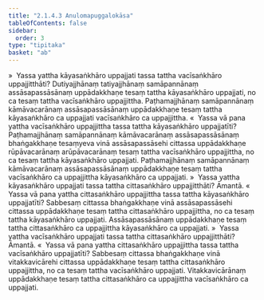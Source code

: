 ```yaml
---
title: "2.1.4.3 Anulomapuggalokāsa"
tableOfContents: false
sidebar:
  order: 3
type: "tipitaka"
basket: "ab"
---
```



<DynamicBreadcrumb />

<Division number="52">

<Paragraph number="256">
»  Yassa yattha kāyasaṅkhāro uppajjati tassa tattha vacīsaṅkhāro uppajjitthāti?
</Paragraph>

<Paragraph number="257">
Dutiyajjhānaṃ tatiyajjhānaṃ samāpannānaṃ assāsapassāsānaṃ uppādakkhaṇe tesaṃ tattha kāyasaṅkhāro uppajjati, no ca tesaṃ tattha vacīsaṅkhāro uppajjittha. Paṭhamajjhānaṃ samāpannānaṃ kāmāvacarānaṃ assāsapassāsānaṃ uppādakkhaṇe tesaṃ tattha kāyasaṅkhāro ca uppajjati vacīsaṅkhāro ca uppajjittha.
</Paragraph>

<Paragraph number="258">
«  Yassa vā pana yattha vacīsaṅkhāro uppajjittha tassa tattha kāyasaṅkhāro uppajjatīti?
</Paragraph>

<Paragraph number="259">
Paṭhamajjhānaṃ samāpannānaṃ kāmāvacarānaṃ assāsapassāsānaṃ bhaṅgakkhaṇe tesaṃyeva vinā assāsapassāsehi cittassa uppādakkhaṇe rūpāvacarānaṃ arūpāvacarānaṃ tesaṃ tattha vacīsaṅkhāro uppajjittha, no ca tesaṃ tattha kāyasaṅkhāro uppajjati. Paṭhamajjhānaṃ samāpannānaṃ kāmāvacarānaṃ assāsapassāsānaṃ uppādakkhaṇe tesaṃ tattha vacīsaṅkhāro ca uppajjittha kāyasaṅkhāro ca uppajjati.
</Paragraph>

<Paragraph number="260">
»  Yassa yattha kāyasaṅkhāro uppajjati tassa tattha cittasaṅkhāro uppajjitthāti? Āmantā.
</Paragraph>

<Paragraph number="261">
«  Yassa vā pana yattha cittasaṅkhāro uppajjittha tassa tattha kāyasaṅkhāro uppajjatīti?
</Paragraph>

<Paragraph number="262">
Sabbesaṃ cittassa bhaṅgakkhaṇe vinā assāsapassāsehi cittassa uppādakkhaṇe tesaṃ tattha cittasaṅkhāro uppajjittha, no ca tesaṃ tattha kāyasaṅkhāro uppajjati. Assāsapassāsānaṃ uppādakkhaṇe tesaṃ tattha cittasaṅkhāro ca uppajjittha kāyasaṅkhāro ca uppajjati.
</Paragraph>

</Division>
<Division number="53">

<Paragraph number="263">
»  Yassa yattha vacīsaṅkhāro uppajjati tassa tattha cittasaṅkhāro uppajjitthāti? Āmantā.
</Paragraph>

<Paragraph number="264">
«  Yassa vā pana yattha cittasaṅkhāro uppajjittha tassa tattha vacīsaṅkhāro uppajjatīti?
</Paragraph>

<Paragraph number="265">
Sabbesaṃ cittassa bhaṅgakkhaṇe vinā vitakkavicārehi cittassa uppādakkhaṇe tesaṃ tattha cittasaṅkhāro uppajjittha, no ca tesaṃ tattha vacīsaṅkhāro uppajjati. Vitakkavicārānaṃ uppādakkhaṇe tesaṃ tattha cittasaṅkhāro ca uppajjittha vacīsaṅkhāro ca uppajjati.
</Paragraph>
</Division>